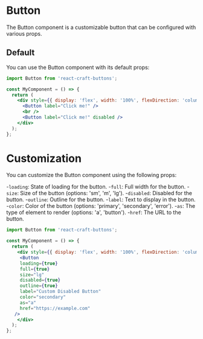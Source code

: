 
<Meta title="Buttons/Button" component={Button} />

# Button

The Button component is a customizable button that can be configured with various props.

## Default

You can use the Button component with its default props:


```jsx
import Button from 'react-craft-buttons';  

const MyComponent = () => {
  return (
    <div style={{ display: 'flex', width: '100%', flexDirection: 'column', justifyContent: 'center', alignItems: 'center', height: '150px' }}>
      <Button label="Click me!" />
      <br />
      <Button label="Click me!" disabled />
    </div>
  );
};

```

# Customization

You can customize the Button component using the following props:

-`loading`: State of loading for the button.
-`full`: Full width for the button.
-`size`: Size of the button (options: 'sm', 'm', 'lg').
-`disabled`: Disabled for the button.
-`outline`: Outline for the button.
-`label`: Text to display in the button.
-`color`: Color of the button (options: 'primary', 'secondary', 'error').
-`as`: The type of element to render (options: 'a', 'button').
-`href`: The URL to the button.


```jsx
import Button from 'react-craft-buttons';  

const MyComponent = () => {
  return (
    <div style={{ display: 'flex', width: '100%', flexDirection: 'column', justifyContent: 'center', alignItems: 'center', height: '150px' }}>
     <Button
     loading={true}
     full={true}
     size="lg"
     disabled={true}
     outline={true}
     label="Custom Disabled Button"
     color="secondary"
     as="a"
     href="https://example.com"
   />
    </div>
  );
};

```